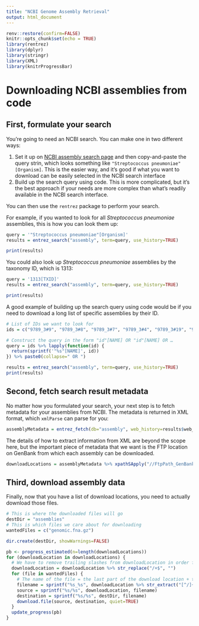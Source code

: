 ```yaml
---
title: "NCBI Genome Assembly Retrieval"
output: html_document
---
```


```r
renv::restore(confirm=FALSE)
knitr::opts_chunk$set(echo = TRUE)
library(rentrez)
library(dplyr)
library(stringr)
library(XML)
library(knitrProgressBar)
```

# Downloading NCBI assemblies from code

## First, formulate your search

You're going to need an NCBI search. You can make one in two different ways:

1. Set it up on [NCBI assembly search page](https://www.ncbi.nlm.nih.gov/assembly) and then copy-and-paste the query strin, which looks something like `"Streptococcus pneumoniae"[Organism]`. This is the easier way, and it's good if what you want to download can be easily selected in the NCBI search interface
2. Build up the search query using code. This is more complicated, but it's the best approach if your needs are more complex than what's readily available in the NCBI search interface.

You can then use the `rentrez` package to perform your search. 

For example, if you wanted to look for all *Streptococcus pneumoniae* assemblies, this is how you can look them up:

```r
query = '"Streptococcus pneumoniae"[Organism]'
results = entrez_search("assembly", term=query, use_history=TRUE)

print(results)
```

You could also look up *Streptococcus pneumoniae* assemblies by the taxonomy ID, which is 1313:

```r
query = '1313[TXID]'
results = entrez_search("assembly", term=query, use_history=TRUE)

print(results)
```

A good example of building up the search query using code would be if you need to download a long list of specific assemblies by their ID. 

```r
# List of IDs we want to look for
ids = c("9789_3#9", "9789_3#8", "9789_3#7", "9789_3#4", "9789_3#19", "9789_3#16", "9789_3#11", "9789_3#1", "9789_2#91", "9789_2#90", "9789_2#9", "9789_2#88", "9789_2#86", "9789_2#84", "9789_2#83", "9789_2#82", "9789_2#8", "9789_2#7", "9789_2#61", "9789_2#60", "9789_2#6", "9789_2#58", "9789_2#42", "9789_2#41", "9789_2#39")

# Construct the query in the form "id"[NAME] OR "id"[NAME] OR …
query = ids %>% lapply(function(id) {
  return(sprintf('"%s"[NAME]', id))
}) %>% paste0(collapse=" OR ")

results = entrez_search("assembly", term=query, use_history=TRUE)
print(results)
```

## Second, fetch search result metadata

No matter how you formulated your search, your next step is to fetch metadata for your assemblies from NCBI. The metadata is returned in XML format, which `xmlParse` can parse for you:

```r
assemblyMetadata = entrez_fetch(db="assembly", web_history=results$web_history, rettype="docsum", retmode="xml") %>% xmlParse(asText=TRUE)
```

The details of how to extract information from XML are beyond the scope here, but the important piece of metadata that we want is the FTP location on GenBank from which each assembly can be downloaded. 

```r
downloadLocations = assemblyMetadata %>% xpathSApply("//FtpPath_GenBank", xmlValue)
```

## Third, download assembly data

Finally, now that you have a list of download locations, you need to actually download those files. 

```r
# This is where the downloaded files will go
destDir = "assemblies"
# This is which files we care about for downloading
wantedFiles = c("genomic.fna.gz")

dir.create(destDir, showWarnings=FALSE)

pb <- progress_estimated(n=length(downloadLocations))
for (downloadLocation in downloadLocations) {
  # We have to remove trailing slashes from downloadLocation in order for rsync to behave correctly
  downloadLocation = downloadLocation %>% str_replace("/+$", "")
  for (file in wantedFiles) {
    # The name of the file = the last part of the download location + the type of file
    filename = sprintf("%s_%s", downloadLocation %>% str_extract("[^/]+$"), file)
    source = sprintf("%s/%s", downloadLocation, filename)
    destination = sprintf("%s/%s", destDir, filename)
    download.file(source, destination, quiet=TRUE)
  }
  update_progress(pb)
}
```

